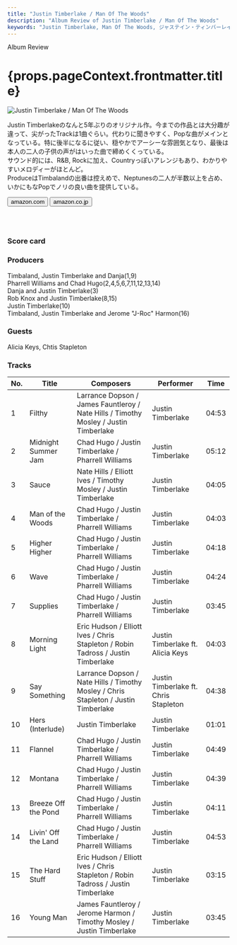 ```yaml
---
title: "Justin Timberlake / Man Of The Woods"
description: "Album Review of Justin Timberlake / Man Of The Woods"
keywords: "Justin Timberlake, Man Of The Woods, ジャステイン・ティンバーレイク, マン・オブ・ザ・ウッズ"
---
```





<p className="largeP">Album Review</p>
<h1 className="h1--no--margin">{props.pageContext.frontmatter.title}</h1>

<Row  className="image-card-group">
	<Column colMd={"3"} colLg={"4"} noGutterMdLeft="">
       <ImageCard>

![Justin Timberlake / Man Of The Woods](../../images/cd/justin4L.jpg)

</ImageCard>
	</Column>
	<Column colMd={"4"} colLg={"8"} noGutterMdLeft="">
	<p>
	Justin Timberlakeのなんと5年ぶりのオリジナル作。今までの作品とは大分趣が違って、尖がったTrackは1曲ぐらい。代わりに聞きやすく、Popな曲がメインとなっている。特に後半になるに従い、穏やかでアーシーな雰囲気となり、最後は本人の二人の子供の声がはいった曲で締めくくっている。
	<br/>サウンド的には、R&B, Rockに加え、Countryっぽいアレンジもあり、わかりやすいメロディーがほとんど。
	<br/>ProduceはTimbalandの出番は控えめで、Neptunesの二人が半数以上を占め、いかにもなPopでノリの良い曲を提供している。
	</p>
	<div>
	  <Button className="button-right-mergin"  href="https://amzn.to/2Oaym2G" kind="primary" size="small" renderIcon={ArrowUpRight24}>
      amazon.com
    </Button>
    <Button className="button-right-mergin"  href="https://amzn.to/2W54KIp" kind="secondary" size="small" renderIcon={ArrowUpRight24}>
      amazon.co.jp
    </Button>
	</div>
	<a href="https://geo.music.apple.com/jp/album/man-of-the-woods/1330759954?mt=1&app=music&ls=1&at=11lcug" style="display:inline-block;overflow:hidden;background:url(https://linkmaker.itunes.apple.com/ja-jp/lockup.svg?releaseDate=2018-02-02&kind=album&bubble=apple_music&style=mono-black) no-repeat;width:180px;height:45px;"></a>
	</Column>
</Row>
<Row >
	<Column colMd={"4"} colLg={"4"} noGutterMdLeft="">
<div>
  <h3>Score card</h3>
	<SliderJS1 value="5" />
  <SliderJS2 value="2" />
	<SliderJS3 value="1" />
  <SliderJS4 value="9" />
</div>
</Column>
<Column colMd={"8"} colLg={"8"} noGutterMdLeft="">
<div>
<h3>Producers</h3>
<p>
	Timbaland, Justin Timberlake and Danja(1,9)
	<br/>Pharrell Williams and Chad Hugo(2,4,5,6,7,11,12,13,14)
	<br/>Danja and Justin Timberlake(3)
	<br/>Rob Knox and Justin Timberlake(8,15)
	<br/>Justin Timberlake(10)
	<br/>Timbaland, Justin Timberlake and Jerome "J-Roc" Harmon(16)
</p>
<h3>Guests</h3>
<p>
	Alicia Keys, Chtis Stapleton
</p>
</div>
</Column>
</Row>

<h3>Tracks</h3>

| No. | Title               | Composers                                                                            | Performer                             | Time  |
| --- | ------------------- | ------------------------------------------------------------------------------------ | ------------------------------------- | ----- |
| 1   | Filthy              | Larrance Dopson / James Fauntleroy / Nate Hills / Timothy Mosley / Justin Timberlake | Justin Timberlake                     | 04:53 |
| 2   | Midnight Summer Jam | Chad Hugo / Justin Timberlake / Pharrell Williams                                    | Justin Timberlake                     | 05:12 |
| 3   | Sauce               | Nate Hills / Elliott Ives / Timothy Mosley / Justin Timberlake                       | Justin Timberlake                     | 04:05 |
| 4   | Man of the Woods    | Chad Hugo / Justin Timberlake / Pharrell Williams                                    | Justin Timberlake                     | 04:03 |
| 5   | Higher Higher       | Chad Hugo / Justin Timberlake / Pharrell Williams                                    | Justin Timberlake                     | 04:18 |
| 6   | Wave                | Chad Hugo / Justin Timberlake / Pharrell Williams                                    | Justin Timberlake                     | 04:24 |
| 7   | Supplies            | Chad Hugo / Justin Timberlake / Pharrell Williams                                    | Justin Timberlake                     | 03:45 |
| 8   | Morning Light       | Eric Hudson / Elliott Ives / Chris Stapleton / Robin Tadross / Justin Timberlake     | Justin Timberlake ft. Alicia Keys     | 04:03 |
| 9   | Say Something       | Larrance Dopson / Nate Hills / Timothy Mosley / Chris Stapleton / Justin Timberlake  | Justin Timberlake ft. Chris Stapleton | 04:38 |
| 10  | Hers (Interlude)    | Justin Timberlake                                                                    | Justin Timberlake                     | 01:01 |
| 11  | Flannel             | Chad Hugo / Justin Timberlake / Pharrell Williams                                    | Justin Timberlake                     | 04:49 |
| 12  | Montana             | Chad Hugo / Justin Timberlake / Pharrell Williams                                    | Justin Timberlake                     | 04:39 |
| 13  | Breeze Off the Pond | Chad Hugo / Justin Timberlake / Pharrell Williams                                    | Justin Timberlake                     | 04:11 |
| 14  | Livin' Off the Land | Chad Hugo / Justin Timberlake / Pharrell Williams                                    | Justin Timberlake                     | 04:53 |
| 15  | The Hard Stuff      | Eric Hudson / Elliott Ives / Chris Stapleton / Robin Tadross / Justin Timberlake     | Justin Timberlake                     | 03:15 |
| 16  | Young Man           | James Fauntleroy / Jerome Harmon / Timothy Mosley / Justin Timberlake                | Justin Timberlake                     | 03:45 |
